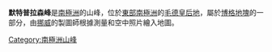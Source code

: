{{coord|72|47|S|3|9|W|display=title}}

'''默特普拉森峰'''是[[南極洲|南極洲]]的山峰，位於[[東部南極洲|東部南極洲]]的[[毛德皇后地|毛德皇后地]]，屬於[[博格地塊|博格地塊]]的一部分，由[[挪威|挪威]]的製圖師根據測量和空中照片繪入地圖。

{{Antarctica-geo-stub}}
[[Category:南極洲山峰|Category:南極洲山峰]]